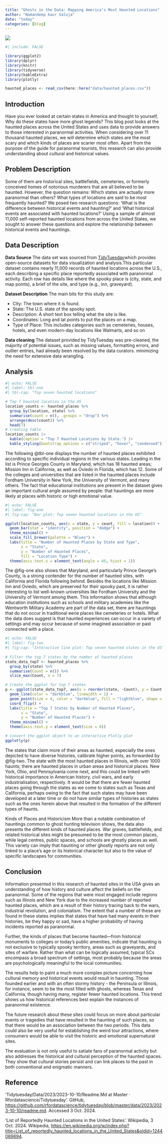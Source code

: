 ```yaml
---
title: "Ghosts in the Data: Mapping America’s Most Haunted Locations"
author: "Namandeep kaur Saluja"
date: "today"
categories: [blog]
---
```




![](thumbnail.jpg)
```r
#| include: FALSE

library(ggplot2)
library(dplyr)
library(knitr)
library(tidyverse)
library(kableExtra)
library(plotly)

haunted_places <- read_csv(here::here("data/haunted_places.csv"))

```

## Introduction

Have you ever looked at certain states in America and thought to yourself, Why do these states have more ghost legends? This blog post looks at the haunted places across the United States and uses data to provide answers to those interested in paranormal activities. When considering over 11 thousand haunted places, we will determine which states are the most scary and which kinds of places are scarier most often. Apart from the purpose of the guide for paranormal tourists, this research can also provide understanding about cultural and historical values.

## Problem Description

Some of them are historical sites, battlefields, cemeteries, or formerly conceived homes of notorious murderers that are all believed to be haunted. However, the question remains: Which states are actually more paranormal than others? What types of locations are said to be most frequently haunted? We posed two research questions: ‘What is the difference between historical events and haunting?’ and ‘What historical events are associated with haunted locations?’ Using a sample of almost 11,000 self-reported haunted locations from across the United States, we sought to answer these questions and explore the relationship between historical events and hauntings.

## Data Description

**Data Source**
The data set was sourced from [TidyTuesday](https://github.com/rfordatascience/tidytuesday/blob/master/data/2023/2023-10-10/readme.md)which provides open-source datasets for data visualization and analysis.This particular dataset contains nearly 11,000 records of haunted locations across the U.S., each describing a specific place reportedly associated with paranormal activity. Each row has details like where the spooky place is (city, state, and map points), a brief of the site, and type (e.g., inn, graveyard). 

**Dataset Description**
The main bits for this study are:

- City: The town where it is found.
- State: The U.S. state of the spooky spot.
- Description: A short text box telling what the site is like.
- Coordinates: Long and lat points to put the places on a map.
- Type of Place: This includes categories such as cemeteries, houses, hotels, and even modern-day locations like Walmarts,  and so on

**Data cleaning**
The dataset provided by TidyTuesday was pre-cleaned, the majority of potential issues, such as missing values, formatting errors, and outlier entries, had already been resolved by the data curators. minimizing the need for extensive data wrangling.

## Analysis

```r
#| echo: FALSE
#| label: tbl-one
#| tbl-cap: "Top seven haunted locations"

# Top 7 haunted location in the US
location_counts <- haunted_places %>%
  group_by(location, state) %>%
  summarise(count = n(), .groups = "drop") %>%
  arrange(desc(count)) %>%
  head(7)
# creating table
location_counts |>
  kable(caption = "Top 7 Haunted Locations by State.") |>
  kable_styling(bootstrap_options = c("striped", "hover", "condensed"))

```

The following @tbl-one displays the number of haunted places exhibited according to specific individual regions in the various states. Leading in the list is Prince Georges County in Maryland, which has 18 haunted areas; Mission Inn in California, as well as Oviedo in Florida, which has 12. Some of the colleges and universities that are listed in the haunted places include Fordham University in New York, the University of Vermont, and many others. The fact that educational institutions are present in the dataset gives an important cultural angle assumed by people: that hauntings are more likely at places with historic or high emotional value.

```r
#| echo: FALSE
#| label: fig-one
#| fig-cap: "Bar plot: Top seven haunted locations in the US"

ggplot(location_counts, aes(x = state, y = count, fill = location)) +
  geom_bar(stat = "identity", position = "dodge") +
  theme_minimal() +
  scale_fill_brewer(palette = "Blues") +  
  labs(title = "Number of Haunted Places by State and Type",
       x = "State",
       y = "Number of Haunted Places",
       fill = "Location Type") +
  theme(axis.text.x = element_text(angle = 45, hjust = 1))
```

The @fig-one also shows that Maryland, and particularly Prince George's County, is a strong contender for the number of haunted sites, with California and Florida following behind. Besides the locations like Mission Inn and Oviedo, which are preserved for their spooky past, it is rather interesting to list well-known universities like Fordham University and the University of Vermont among them. This information shows that although education institutions such as schools and military academies like the Wentworth Military Academy are part of the data set, there are hauntings that do not occur in traditional eerie places like cemeteries or hotels. What the data does suggest is that haunted experiences can occur in a variety of settings and may occur because of some imagined association or past connected with a place.


```r
#| echo: FALSE
#| label: fig-two
#| fig-cap: "Interactive line plot: Top seven haunted states in the US"
 
# Filter the top 7 states by the number of haunted places
state_data_top7 <- haunted_places %>%
  group_by(state) %>%
  summarise(Count = n()) %>%
  slice_max(Count, n = 7) 

# Create the ggplot for top 7 states
p <- ggplot(state_data_top7, aes(x = reorder(state, -Count), y = Count, group = 1)) +
  geom_line(color = "darkblue", linewidth = 1) + 
  geom_point(size = 4, color = "darkblue", fill = "lightblue", shape = 21) +  
  coord_flip() +  
  labs(title = "Top 7 States by Number of Haunted Places",
       x = "State",
       y = "Number of Haunted Places") +
  theme_minimal() +
  theme(axis.text.y = element_text(size = 8))

# Convert the ggplot object to an interactive Plotly plot
ggplotly(p)
```


The states that claim more of their areas as haunted, especially the ones depicted to have diverse histories, calibrate higher points, as forwarded by @fig-two. The state with the most haunted places in Illinois, with over 1000 haunts; there are haunted places in urban areas and historical places. New York, Ohio, and Pennsylvania come next, and this could be linked with historical importance in American history, civil wars, and early industrialisation, respectively. It would be that there are fewer haunted places going through the states as we come to states such as Texas and California, perhaps owing to the fact that such states may have been developed at a later time or do not have similar types of histories as states such as the ones herein above that resulted in the formation of the different types of haunts. 

Kinds of Places and Historicism 
More than a notable combination of hauntings common to ghost hunting television shows, the data also presents the different kinds of haunted places. War graves, battlefields, and related historical sites might be presumed to be the most common places, while legal centres, public spaces, and schools are ghostly places as well. This variety can imply that haunting or other ghostly reports are not only linked to a place’s age or its historical character but also to the value of specific landscapes for communities. 

## Conclusion

Information presented in this research of haunted sites in the USA gives an understanding of how history and culture affect the beliefs on the paranormal. Some of the regions that were most engaged include regions such as Illinois and New York due to the increased number of reported haunted places, which are a result of their history tracing back to the wars, industrial revolution, and colonialism. The extent that a number of these are found in these states implies that states that have had many events in their histories, be they happy or sad, have a higher probability of having incidents reported as paranormal.

Further, the kinds of places that become haunted—from historical monuments to colleges or today’s public amenities, indicate that haunting is not exclusive to typically spooky territory, areas such as graveyards, and sites of warfare. Rather than what can be logically assumed, typical SCs encompass a broad spectrum of settings, most probably because the areas are psychologically meaningful to the local communities. 

The results help to paint a much more complex picture concerning how cultural memory and historical events would result in haunting. Those founded earlier and with an often stormy history - the Peninsula or Illinois, for instance, seem to be the most filled with ghosts, whereas Texas and California, though having many, register fewer haunted locations. This trend shows us how historical references best explain the instances of paranormal existence. 

The future research about these sites could focus on more about particular events or tragedies that have resulted in the haunting of such places, so that there would be an association between the two periods. This data could also be very useful for establishing the weird tour attractions, where consumers would be able to visit the historic and emotional supernatural sites. 

The evaluation is not only useful to satiate fans of paranormal activity but also addresses the historical and cultural perception of the haunted spaces. They show that cultural stories persist and can link places to the past in both conventional and enigmatic manners.

## Reference

‘Tidytuesday/Data/2023/2023-10-10/Readme.Md at Master · Rfordatascience/Tidytuesday’. GitHub, <https://github.com/rfordatascience/tidytuesday/blob/master/data/2023/2023-10-10/readme.md>. Accessed 3 Oct. 2024.

‘List of Reportedly Haunted Locations in the United States’. Wikipedia, 3 Oct. 2024. Wikipedia, <https://en.wikipedia.org/w/index.php?title=List_of_reportedly_haunted_locations_in_the_United_States&oldid=1244089694>.



